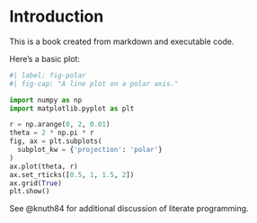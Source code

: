 # Introduction

This is a book created from markdown\index{markdown} and executable code.

Here's a basic plot:
```python
#| label: fig-polar
#| fig-cap: "A line plot on a polar axis."

import numpy as np
import matplotlib.pyplot as plt

r = np.arange(0, 2, 0.01)
theta = 2 * np.pi * r
fig, ax = plt.subplots(
  subplot_kw = {'projection': 'polar'} 
)
ax.plot(theta, r)
ax.set_rticks([0.5, 1, 1.5, 2])
ax.grid(True)
plt.show()
```

See @knuth84 for additional discussion of literate programming\index{literate programming}.
